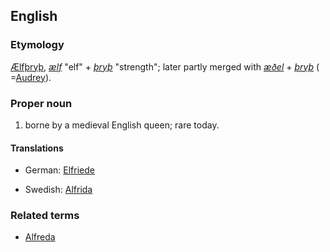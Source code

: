 ==English==

===Etymology===
{{OE.}} [[Ælfþryþ]], ''[[ælf]]'' "elf" + ''[[þryþ]]'' "strength"; later partly merged with ''[[æðel]]'' + ''[[þryþ]]'' ( =[[Audrey]]).

===Proper noun===
{{en-proper noun}}

# {{given name|female}} borne by a medieval English queen; rare today.

====Translations====
{{trans-top|female given name}}
*German: [[Elfriede]]
{{trans-mid}}
*Swedish: [[Alfrida]]
{{trans-bottom}}

===Related terms===
*[[Alfreda]]